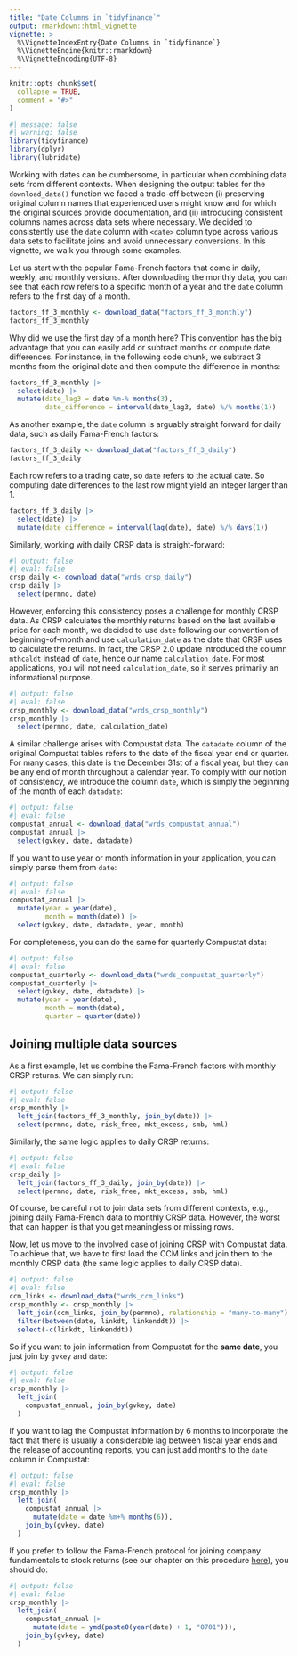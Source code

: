 ```yaml
---
title: "Date Columns in `tidyfinance`"
output: rmarkdown::html_vignette
vignette: >
  %\VignetteIndexEntry{Date Columns in `tidyfinance`}
  %\VignetteEngine{knitr::rmarkdown}
  %\VignetteEncoding{UTF-8}
---
```


```r
knitr::opts_chunk$set(
  collapse = TRUE,
  comment = "#>"
)
```

```r
#| message: false
#| warning: false
library(tidyfinance)
library(dplyr)
library(lubridate)
```

Working with dates can be cumbersome, in particular when combining data sets from different contexts. When designing the output tables for the `download_data()` function we faced a trade-off between (i) preserving original column names that experienced users might know and for which the original sources provide documentation, and (ii) introducing consistent columns names across data sets where necessary. We decided to consistently use the `date` column with `<date>` column type across various data sets to facilitate joins and avoid unnecessary conversions. In this vignette, we walk you through some examples. 

Let us start with the popular Fama-French factors that come in daily, weekly, and monthly versions. After downloading the monthly data, you can see that each row refers to a specific month of a year and the `date` column refers to the first day of a month. 

```r
factors_ff_3_monthly <- download_data("factors_ff_3_monthly")
factors_ff_3_monthly
```

Why did we use the first day of a month here? This convention has the big advantage that you can easily add or subtract months or compute date differences. For instance, in the following code chunk, we subtract 3 months from the original date and then compute the difference in months:

```r
factors_ff_3_monthly |> 
  select(date) |> 
  mutate(date_lag3 = date %m-% months(3),
         date_difference = interval(date_lag3, date) %/% months(1))
```

As another example, the `date` column is arguably straight forward for daily data, such as daily Fama-French factors:

```r
factors_ff_3_daily <- download_data("factors_ff_3_daily")
factors_ff_3_daily
```

Each row refers to a trading date, so `date` refers to the actual date. So computing date differences to the last row might yield an integer larger than 1. 

```r
factors_ff_3_daily |> 
  select(date) |> 
  mutate(date_difference = interval(lag(date), date) %/% days(1)) 
```

Similarly, working with daily CRSP data is straight-forward:

```r
#| output: false
#| eval: false
crsp_daily <- download_data("wrds_crsp_daily")
crsp_daily |> 
  select(permno, date)
```

However, enforcing this consistency poses a challenge for monthly CRSP data. As CRSP calculates the monthly returns based on the last available price for each month, we decided to use `date` following our convention of beginning-of-month and use `calculation_date` as the date that CRSP uses to calculate the returns. In fact, the CRSP 2.0 update introduced the column `mthcaldt` instead of `date`, hence our name `calculation_date`. For most applications, you will not need `calculation_date`, so it serves primarily an informational purpose. 

```r
#| output: false
#| eval: false
crsp_monthly <- download_data("wrds_crsp_monthly")
crsp_monthly |> 
  select(permno, date, calculation_date)
```

A similar challenge arises with Compustat data. The `datadate` column of the original Compustat tables refers to the date of the fiscal year end or quarter. For many cases, this date is the December 31st of a fiscal year, but they can be any end of month throughout a calendar year. To comply with our notion of consistency, we introduce the column `date`, which is simply the beginning of the month of each `datadate`:

```r
#| output: false
#| eval: false
compustat_annual <- download_data("wrds_compustat_annual")
compustat_annual |> 
  select(gvkey, date, datadate)
```

If you want to use year or month information in your application, you can simply parse them from `date`:

```r
#| output: false
#| eval: false
compustat_annual |> 
  mutate(year = year(date),
         month = month(date)) |> 
  select(gvkey, date, datadate, year, month)
```

For completeness, you can do the same for quarterly Compustat data: 

```r
#| output: false
#| eval: false
compustat_quarterly <- download_data("wrds_compustat_quarterly")
compustat_quarterly |> 
  select(gvkey, date, datadate) |> 
  mutate(year = year(date),
         month = month(date),
         quarter = quarter(date))
```

## Joining multiple data sources

As a first example, let us combine the Fama-French factors with monthly CRSP returns. We can simply run:

```r
#| output: false
#| eval: false
crsp_monthly |> 
  left_join(factors_ff_3_monthly, join_by(date)) |> 
  select(permno, date, risk_free, mkt_excess, smb, hml)
```

Similarly, the same logic applies to daily CRSP returns:
```r
#| output: false
#| eval: false
crsp_daily |> 
  left_join(factors_ff_3_daily, join_by(date)) |> 
  select(permno, date, risk_free, mkt_excess, smb, hml)
```

Of course, be careful not to join data sets from different contexts, e.g., joining daily Fama-French data to monthly CRSP data. However, the worst that can happen is that you get meaningless or missing rows. 

Now, let us move to the involved case of joining CRSP with Compustat data. To achieve that, we have to first load the CCM links and join them to the monthly CRSP data (the same logic applies to daily CRSP data). 

```r
#| output: false
#| eval: false
ccm_links <- download_data("wrds_ccm_links")
crsp_monthly <- crsp_monthly |> 
  left_join(ccm_links, join_by(permno), relationship = "many-to-many") |> 
  filter(between(date, linkdt, linkenddt)) |> 
  select(-c(linkdt, linkenddt))
```

So if you want to join information from Compustat for the **same date**, you just join by `gvkey` and `date`:

```r
#| output: false
#| eval: false
crsp_monthly |> 
  left_join(
    compustat_annual, join_by(gvkey, date)
  )
```

If you want to lag the Compustat information by 6 months to incorporate the fact that there is usually a considerable lag between fiscal year ends and the release of accounting reports, you can just add months to the `date` column in Compustat: 

```r
#| output: false
#| eval: false
crsp_monthly |> 
  left_join(
    compustat_annual |> 
      mutate(date = date %m+% months(6)), 
    join_by(gvkey, date)
  )
```

If you prefer to follow the Fama-French protocol for joining company fundamentals to stock returns (see our chapter on this procedure [here](https://www.tidy-finance.org/r/replicating-fama-and-french-factors.html)), you should do:

```r
#| output: false
#| eval: false
crsp_monthly |> 
  left_join(
    compustat_annual |>
      mutate(date = ymd(paste0(year(date) + 1, "0701"))),
    join_by(gvkey, date)
  )
```
